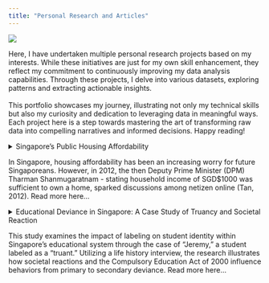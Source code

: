 ```yaml
---
title: "Personal Research and Articles"
---
```


![](docs/src/images/research.jpeg)

Here, I have undertaken multiple personal research projects based on my interests. While these initiatives are just for my own skill enhancement, they reflect my commitment to continuously improving my data analysis capabilities. Through these projects, I delve into various datasets, exploring patterns and extracting actionable insights. <br> <br> This portfolio showcases my journey, illustrating not only my technical skills but also my curiosity and dedication to leveraging data in meaningful ways. Each project here is a step towards mastering the art of transforming raw data into compelling narratives and informed decisions. Happy reading!

<details>

<summary> Singapore's Public Housing Affordability <br> <p style="text-align: justify;">

In Singapore, housing affordability has been an increasing worry for future Singaporeans. However, in 2012, the then Deputy Prime Minister (DPM) Tharman Shanmugaratnam - stating household income of SGD\$1000 was sufficient to own a home, sparked discussions among netizen online (Tan, 2012). Read more here...

</p>

</summary>

## Is Public Housing Affordable for Singaporeans?
<p style="text-align: right;">  Monday, 6 Nov 2023 </p>

![](src/images/HDB-flat-after-divorce.jpg){fig-align="left" width="1000"}


### Investigating Singapore's Resale Flat Prices from 1990 to 2022

<p style="text-align: justify;">

While Mr Tharman argued the housing grants could provide support for low-income household, many Singaporeans expressed concern about the long-term viability of such claims, especially in the face of the constant rising cost of living and property prices.

</p>

![](src/images/tharman.webp){width="800"}

<p style="text-align: justify;">

Now, this brings an important question to whether public housing in Singapore truly affordable for the average Singaporean in the future. This analysis will also explore the evolving housing market that may impact the affordability of homes for future generations of Singaporeans.

</p>

<p style="text-align: justify;">

The above concerns will uncover the complexities of the housing market, analyse potential long-term trend, also seek to understand that while variables such as estate, size or remaining lease play significant roles, this analysis aims to identity the most influential factors.

</p>

![](docs/images/dreamhome.png){fig-align="center" width="698"}

<p style="text-align: justify;">

According to Kumar (2022), the affordability of homes in Singapore is a multifaceted issue. The table above provides an outline of the housing prices in Singapore. Using this as a guide, it determines the average salary needed per spouse needed to comfortably afford monthly repayments.

</p>

<p style="text-align: justify;">

For instance, to afford a 3-room flat, which has a median price of \$360,000, both partners would have to at least earn SGD\$5,230. While it may seem manageable, this does not account for other living expenses, or other income fluctuation - couple may own a car, or have multiple kids.

</p>

<p style="text-align: justify;">

Imagine you and your sponse are looking to start a family. Now that we've a glimpse into the affordability of homes in Singapore, do you think you can comfortably own your own home when the time comes? Let's dive into real data and discuss this critical issue further.

</p>

![](src/images/flats.jpeg)

### Trend of HDB Resale Prices in Singapore

<p style="text-align: justify;">

To understand the trend of housing prices in Singapore, the analysis will use the available data sets from [this site](www.data.gov.sg). The publicly available data contains historical sales figures on yearly bases, and can be used to access market dynamics and predict future trend.

</p>

<p style="text-align: justify;">

Before moving on to the deeper analysis, let us understand how the overall prices have increased from 1990 to 2022. While the general increase in prices overtime aligns with economic growth, the rate of the surge from 1990 to 2022 is alarming.

</p>

<p style="text-align: justify;">

One may argue that the increment is a sign of prospering economy, on the other side, it also rings alarm bells in terms of overall affordability. Now let's examine the graph below:

</p>

```r

library(tidyverse)
library(tidyr)
library(ggplot2)
library(scales)
```

```r
data1999 <- read.csv("docs/src/data/ResaleFlatPrices1999.csv")
data2022 <- read.csv("docs/src/data/ResaleFlatPrices2022.csv")

average_prices_1999 <- data1999 %>%
  group_by(flat_type) %>%
  summarise("1990" = mean(resale_price))

average_prices_2022 <- data2022 %>%
  group_by(flat_type) %>%
  summarise("2022" = mean(resale_price))

combined_data <- merge(average_prices_1999, average_prices_2022, by = "flat_type")

long_data <- pivot_longer(combined_data, cols = -flat_type, names_to = "Year", values_to = "AveragePrice")


ggplot(long_data, aes(x = flat_type, y = AveragePrice, group = Year, color = Year)) +
  geom_line(linewidth = 1.5) +
  geom_point(size = 3) +
  geom_text(aes(label = sprintf("$%.2f", AveragePrice)), hjust = 1, vjust = -1, check_overlap = TRUE, size = 3) +
  scale_y_continuous(labels = label_comma()) + 
  labs(title = "Average Resale Price in 1990 and 2022 (Flat Type, SGD)",
       x = "Flat Type",
       y = "Average Resale Price",
       color = "Year") +
  theme_minimal()

```

<p style="text-align: justify;">

The graph above illustrates a significant steepening in the slopes of average resale prices in Singapore from 1990 to 2022 - indicating the exorbitant increase of prices across all flat types. The steeper slope in 2022 shows a more prominent price escalation as compared to 1990's. This is can be an indication increasing pressure on affordability and financial stretch for home ownership.

</p>

<p style="text-align: justify;">

Notice that on the graph, there is a worrying widening price gap between each successive flat type, with the difference in average prices from one flat type to the next becoming more distinct. For example, the price jump from a 3-room to a 4-room for both 1990 and 2022, may point towards a growing demand for a larger home. Larger home, bigger family right?

</p>

<p style="text-align: justify;">

With that, we can understand that the widening gap of prices could create a cost burden for upgraders seeking more specious accommodations for a bigger family. The growing gap in prices shows that planning for home ownership is extremely crucial to prevent any buyers' remorse.

</p>

### Comparing Average Resale Prices of Flat Types by Years

<p style="text-align: justify;">

Now let's look at the price increment individually for both years, compared with the same flat type. The graph presented shows a great difference for a 4-room flat between 1990 and 2022.

</p>

<p style="text-align: justify;">

The year 1990 with an average price of SGD\$81,525 and 2022 with an average price of SGD\$525,092, represented by green and orange respectively. In the graph below, feel free to explore and compare the prices of other flat types between 1990 and 2022!

</p>

<iframe height="450" width="100%" frameborder="no" src="https://mrzknrns.shinyapps.io/bargraph/">

</iframe>

<p style="text-align: justify;">

As mentioned, the rising trend of housing cost, as shown in the graph, indicates that potential owners may face financial barriers when seeking for housing options. Additionally, the graph suggests that the real estate market has become increasingly segmented. Unfortunately, with increasing demand and limited supply, property agents are taking advantage of eager potential home owners (Lam, 2020).

</p>

<p style="text-align: justify;">

For example, in 2019, a property agent was found guilty of unethical bidding practices in order to cash out a larger commission (Lim, 2019). To curb this, regulatory bodies must enforce strict rules and guidelines to ensure fair practices in this already very competitive and high-stakes market.

</p>

### The Distribution of Resale Flat Prices of Different Flat Types

<p style="text-align: justify;">

While a price increment can potentially indicate a critical issue with affordability, it is also important to access where the increase is still within the "safe" median range. However, in the box plot below, we can see how the presence of outliers underscores the significant and unprecedented price increase.

</p>

<p style="text-align: justify;">

Hint: Pay attention to how 3-room flats almost hitting \$1,000,000! On top of that, we can also visually compare the number of outliers in 1990 and 2022, denoted by the green and orange box respectively.

</p>

<iframe height="500" width="100%" frameborder="no" src="https://mrzknrns.shinyapps.io/boxplot/">

</iframe>

<p style="text-align: justify;">

Let's input all the flat type options, what do you see? With 3-Room, 4-Room, 5-Room and Executive selected, we can see a consistent pattern. The data reveals a distinct trend where "regular-sized" flats are slowly approaching the million-dollar mark in resale price in 2022.

</p>

<p style="text-align: justify;">

The upward trajectory is also an indication of the growth in the resale market, reflecting how people are willing to pay for their dream home. This inevitably affect those within a lower income bracket, preventing them to do the same.

</p>

![](src/images/darkhome.jpeg)

<p style="text-align: justify;">

Furthermore, across the other flat types, there is an increasing number of outliers beyond the upper whiskers of the box plots for 2022. While this can suggest a substantial market growth, it can also reflect the high number of exceptional cases where resale prices are charging a even higher premium, exceeding the median trends - which is already high.

</p>

<p style="text-align: justify;">

Now, that we have clearly seen the high prices Singaporean are willing to pay for their dream home, are there other factors that can be attributed to the price increase? Next, we will explore if the remaining lease left or the location of the flat affect the resale price.

</p>

### The Impact of Remaining Lease on Resale Prices

<p style="text-align: justify;">

To lower the cost burden for flat upgraders, some may consider purchasing a flat with a lower remaining lease. However, is there a correlation between the remaining lease and the cost of a resale flat in 1990 and 2022?

</p>

<p style="text-align: justify;">

As we look and examine into the numbers, it becomes clear that patterns have shifted from 1990 to 2022. Here, we will be comparing the data from these two distinct years. Now let's look at the scatterplot below. Pay attention to the red line, what does it tell you?

</p>

<iframe height="500" width="100%" frameborder="no" src="https://mrzknrns.shinyapps.io/scatterplot/">

</iframe>

<p style="text-align: justify;">

In 1990, the line suggested a clear trend: where a longer remaining lease often correlated with a higher resale price. The regression line showed a noticeable upward slope; decently steep actually. This would indicate that the longer the remaining lease, the higher the resale price of the flat, which makes sense at the time where buyers could reside in the flat without facing any lease expiration issue in the future.

</p>

<p style="text-align: justify;">

However, as we move to 2022, while there is still a correlation, we can observe that it is not as steep. This suggests that the remaining lease period is not as strong an indicator as it was in 1990. Also, the data points are more spread out , indicating a high variance in resale prices. We can now infer that other factors such as location, types or houses, or amenities have grown in importance of lease length when determining the value of the resale flat.

</p>

<p style="text-align: justify;">

![](src/images/buy.jpeg)

Put yourself in the shoes of the buyer, would you get a house with longer remaining lease, but with everything else an hour away or a shorter remaining lease with everything else a stone's throw away?

</p>

<p style="text-align: justify;">

The answer is not merely a matter of counting the years on a lease. So far, none of the HDB flats have seen their lease expired. So no one knows what really happens after that. Buying your own home is also about weighing the value or time and quality of your daily life. After all, what is a good extended lease if it comes at an expense of your convenience and time? Now, we will look into another important factor: The Estate

</p>

### The Influence of Estate on Resale Prices

![](src/images/bukitpunggol.png)

<p style="text-align: justify;">

We can agree that price is an important consideration for purchasing a home. Have you figured out where to live? Do you want to live close to your parents in the same estate? Or do you have a preferred school you would like to send your future children too? Now, we will examine if the estate affects the price of the resale flat. We will also determine which estate tends to be more costly or cheaper to settle down.

</p>

<iframe height="450" width="100%" frameborder="no" src="https://mrzknrns.shinyapps.io/violin/">

</iframe>

<p style="text-align: justify;">

Now, let's explore the violin plot on the interactive dashboard. For visualisation, we will use Bukit Timah and Punggol. According to 99.co (n.d), [Bukit Timah](https://www.99.co/singapore/neighbourhoods/bukit-timah) is known for it access to many well sought after educational institutes such as Hwa Chong Institutions, National Junior College and Raffles Girls' Primary School, making it one of the most popular estate.

</p>

<p style="text-align: justify;">

[Punggol](https://www.99.co/singapore/neighbourhoods/punggol), on the other hand, is a relatively new estate. It is slowly becoming popular with younger couples due to its modern amenities and promising development plans. The town is being developed with a vision to be eco-friendly, sustainable while providing trendy lifestyle hubs that cater to all age groups.

</p>

<p style="text-align: justify;">

That being said, let's analyse the violin plot. We can observe the wider distribution of resale prices, with a more pronounced upper tail. This would indicate there are a larger variety of flats, but also a substantial market for high-end luxury flats.

</p>

<p style="text-align: justify;">

On the flip side, Punggol has a narrower but dense concentration of price, indicating a more concrete (or less variation) in resale prices. Now, let's interact with the plot, select your dream estates and explore the price variations! Oh and just in case, I'll put the MRT Map here for reference!

</p>

![](src/images/mrt.avif)

<p style="text-align: justify;">

Now, if we were to deduce on which is the best place to settle down based on what we have gathered, the decision really depends on what you value the most. For instance, if you value tranquility and a sea view, Punggol would be great.

</p>

<p style="text-align: justify;">

However, if you would like be in close proximity of prestigious schools, *(all schools are good schools - but let's not get into that for now)* then Bukit Timah might be the best choice for you! The visualisation does not only tell us about the prices, but also a reflection of lifestyle, and the long-term family vision for you and your spouse!

</p>

### Conclusion: Why such analysis is important?

<p style="text-align: justify;">

Year-on-year, the prices of resale HDB flats have seen a continuous rise, reflecting in a growing demand of housing solutions in Singapore. However, this brings concerns to many Singaporeans, especially younger couples intending to start a family, as they struggle with affordability and availability issues.

</p>

<p style="text-align: justify;">

According to recent reports, analysts indicated that prices of resale flats are expected to rise moderately for the remainder of 2023 (CNA, 2023). While cooling measures have taken place to control the prices, the growth in the third quarter of 2023 was due to price resistance setting in amid inflationary and affordability concerns.

</p>

<p style="text-align: justify;">

You might be thinking - " Aren't there build-to-order (BTO) flats that are way priced way lower with other grants for purchase?" - and you know what, you are absolutely right! But are you willing to ballot with tens and thousands of couples, wait 5-6 years, and then face the possibility of being turned down? Certainly, the choice to ballot for a BTO flat, despite its lower cost and readily available grants, requires risk-taking and uncertainties.

</p>

<p style="text-align: justify;">

Therefore, this analysis could provide a thoughtful evaluation of the need for immediate housing against the potential delays and challenges of the BTO process. For now, all we can do is leverage on the available grants and ensure that we spend on what we can afford.

</p>

```r

```

<p>

```r

```

</details>

<details>

<summary> Educational Deviance in Singapore: A Case Study of Truancy and Societal Reaction <br> <p style="text-align: justify;">

This study examines the impact of labeling on student identity within Singapore's educational system through the case of "Jeremy," a student labeled as a "truant." Utilizing a life history interview, the research illustrates how societal reactions and the Compulsory Education Act of 2000 influence behaviors from primary to secondary deviance. Read more here...

</p>

</summary>

## Who Determines Deviant Behaviour?

<p style="text-align: right;">  Friday, 10 May 2024 </p>

![](docs/src/images/school.avif)

<p style="text-align: right;">
    Photo Source: CNA
</p>
The findings emphasize the detrimental effects of punitive measures and highlight the need for supportive reintegration strategies. This case underscores the broader implications for educational policy and practices in managing deviance constructively.

### Background
![](docs/src/images/soon.avif){width="730"}

</details>
